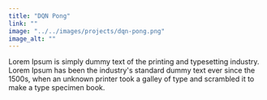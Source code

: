 ```yaml
---
title: "DQN Pong"
link: ""
image: "../../images/projects/dqn-pong.png"
image_alt: ""
---
```


Lorem Ipsum is simply dummy text of the printing and typesetting industry. Lorem Ipsum has been the industry's standard dummy text ever since the 1500s, when an unknown printer took a galley of type and scrambled it to make a type specimen book.